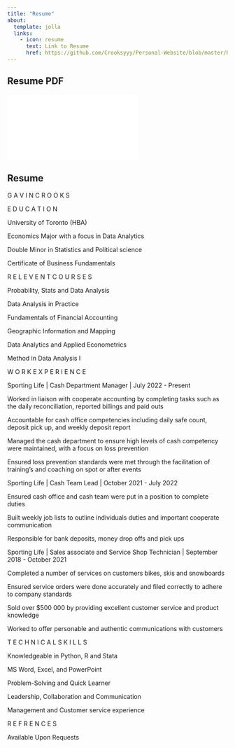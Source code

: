 ```yaml
---
title: "Resume"
about:
  template: jolla
  links: 
    - icon: resume 
      text: Link to Resume
      href: https://github.com/Crooksyyy/Personal-Website/blob/master/Resume.pdf 
---
```


## Resume PDF

[![](Resume.pdf){fig-align="center"}](Resume.pdf)

## Resume 

G A V I N C R O O K S

E D U C A T I O N

University of Toronto (HBA)

Economics Major with a focus in Data Analytics

Double Minor in Statistics and Political science

Certificate of Business Fundamentals

R E L E V E N T C O U R S E S

Probability, Stats and Data Analysis

Data Analysis in Practice

Fundamentals of Financial Accounting

Geographic Information and Mapping

Data Analytics and Applied Econometrics

Method in Data Analysis I

W O R K E X P E R I E N C E

Sporting Life \| Cash Department Manager \| July 2022 - Present

Worked in liaison with cooperate accounting by completing tasks such as the daily reconciliation, reported billings and paid outs

Accountable for cash office competencies including daily safe count, deposit pick up, and weekly deposit report

Managed the cash department to ensure high levels of cash competency were maintained, with a focus on loss prevention

Ensured loss prevention standards were met through the facilitation of training's and coaching on spot or after events

Sporting Life \| Cash Team Lead \| October 2021 - July 2022

Ensured cash office and cash team were put in a position to complete duties

Built weekly job lists to outline individuals duties and important cooperate communication

Responsible for bank deposits, money drop offs and pick ups

Sporting Life \| Sales associate and Service Shop Technician \| September 2018 - October 2021

Completed a number of services on customers bikes, skis and snowboards

Ensured service orders were done accurately and filed correctly to adhere to company standards

Sold over \$500 000 by providing excellent customer service and product knowledge

Worked to offer personable and authentic communications with customers

T E C H N I C A L S K I L L S

Knowledgeable in Python, R and Stata

MS Word, Excel, and PowerPoint

Problem-Solving and Quick Learner

Leadership, Collaboration and Communication

Management and Customer service experience

R E F R E N C E S

Available Upon Requests
